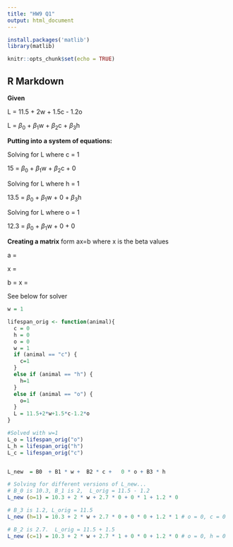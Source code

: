 ```yaml
---
title: "HW9 Q1"
output: html_document
---
```


```r

install.packages('matlib')
library(matlib) 

knitr::opts_chunk$set(echo = TRUE)
```

## R Markdown

**Given**

L = 11.5 + 2w + 1.5c - 1.2o

L = $\beta_0$ + $\beta_1$w + $\beta_2$c + $\beta_3$h

**Putting into a system of equations:**

Solving for L where c = 1

15 = $\beta_0$ + $\beta_1$w + $\beta_2$c + 0

Solving for L where h = 1

13.5 = $\beta_0$ + $\beta_1$w + 0 + $\beta_3$h

Solving for L where o = 1

12.3 = $\beta_0$ + $\beta_1$w + 0 + 0

**Creating a matrix** form ax=b where x is the beta values

a =

```{=latex}
$
\begin{bmatrix}
1 & 1 & 0\\
1 & 0 & 1\\
1 & 0 & 0
\end{bmatrix}
$
```
x =

```{=tex}
\begin{bmatrix}
\beta_0 + \beta_1 w\\
\beta_2\\
\beta_3
\end{bmatrix}
```
b = x =

```{=tex}
\begin{bmatrix}
15\\
13.5\\
12.3
\end{bmatrix}
```
See below for solver

```r


w = 1

lifespan_orig <- function(animal){
  c = 0
  h = 0
  o = 0
  w = 1
  if (animal == "c") {
    c=1
  }
  else if (animal == "h") {
    h=1
  }
  else if (animal == "o") {
    o=1
  }
  L = 11.5+2*w+1.5*c-1.2*o
}

#Solved with w=1
L_o = lifespan_orig("o")
L_h = lifespan_orig("h")
L_c = lifespan_orig("c")


L_new  = B0  + B1 * w +  B2 * c +   0 * o + B3 * h

# Solving for different versions of L_new...
# B_0 is 10.3, B_1 is 2,  L_orig = 11.5 - 1.2
L_new (o=1) = 10.3 + 2 * w + 2.7 * 0 + 0 * 1 + 1.2 * 0    

# B_3 is 1.2, L_orig = 11.5
L_new (h=1) = 10.3 + 2 * w + 2.7 * 0 + 0 * 0 + 1.2 * 1 # o = 0, c = 0

# B_2 is 2.7.  L_orig = 11.5 + 1.5
L_new (c=1) = 10.3 + 2 * w + 2.7 * 1 + 0 * 0 + 1.2 * 0 # o = 0, h = 0
```